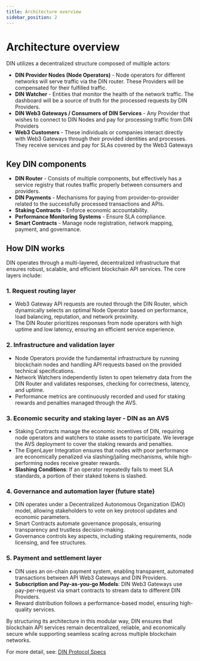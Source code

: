 ```yaml
---
title: Architecture overview
sidebar_position: 2
---
```


# Architecture overview

DIN utilizes a decentralized structure composed of multiple actors:

- **DIN Provider Nodes (Node Operators)** - Node operators for different networks will serve traffic via the DIN router. These Providers will be compensated for their fulfilled traffic.
- **DIN Watcher** - Entities that monitor the health of the network traffic. The dashboard will be a source of truth for the processed requests by DIN Providers.
- **DIN Web3 Gateways / Consumers of DIN Services** - Any Provider that wishes to connect to DIN Nodes and pay for processing traffic from DIN Providers
- **Web3 Customers** - These individuals or companies interact directly with Web3 Gateways through their provided identities and processes. They receive services and pay for SLAs covered by the Web3 Gateways

## Key DIN components

- **DIN Router** - Consists of multiple components, but effectively has a service registry that routes traffic properly between consumers and providers.
- **DIN Payments** - Mechanisms for paying from provider-to-provider related to the successfully processed transactions and APIs.
- **Staking Contracts** - Enforce economic accountability.
- **Performance Monitoring Systems** - Ensure SLA compliance.
- **Smart Contracts** - Manage node registration, network mapping, payment, and governance.

## How DIN works

DIN operates through a multi-layered, decentralized infrastructure that ensures robust, scalable, and efficient blockchain API services. The core layers include:

### 1. Request routing layer

- Web3 Gateway API requests are routed through the DIN Router, which dynamically selects an optimal Node Operator based on performance, load balancing, reputation, and network proximity.
- The DIN Router prioritizes responses from node operators with high uptime and low latency, ensuring an efficient service experience.

### 2. Infrastructure and validation layer

- Node Operators provide the fundamental infrastructure by running blockchain nodes and handling API requests based on the provided technical specifications.
- Network Watchers independently listen to open telemetry data from the DIN Router and validates responses, checking for correctness, latency, and uptime.
- Performance metrics are continuously recorded and used for staking rewards and penalties managed through the AVS.

### 3. Economic security and staking layer - DIN as an AVS

- Staking Contracts manage the economic incentives of DIN, requiring node operators and watchers to stake assets to participate. We leverage the AVS deployment to cover the staking rewards and penalties.
- The EigenLayer Integration ensures that nodes with poor performance are economically penalized via slashing/jailing mechanisms, while high-performing nodes receive greater rewards.
- **Slashing Conditions**: If an operator repeatedly fails to meet SLA standards, a portion of their staked tokens is slashed.

### 4. Governance and automation layer (future state)

- DIN operates under a Decentralized Autonomous Organization (DAO) model, allowing stakeholders to vote on key protocol updates and economic parameters.
- Smart Contracts automate governance proposals, ensuring transparency and trustless decision-making.
- Governance controls key aspects, including staking requirements, node licensing, and fee structures.

### 5. Payment and settlement layer

- DIN uses an on-chain payment system, enabling transparent, automated transactions between API Web3 Gateways and DIN Providers.
- **Subscription and Pay-as-you-go Models**: DIN Web3 Gateways use pay-per-request via smart contracts to stream data to different DIN Providers.
- Reward distribution follows a performance-based model, ensuring high-quality services.

By structuring its architecture in this modular way, DIN ensures that blockchain API services remain decentralized, reliable, and economically secure while supporting seamless scaling across multiple blockchain networks.

For more detail, see: [DIN Protocol Specs](/din/reference/specification)


